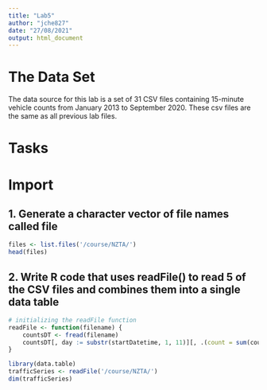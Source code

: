 ```yaml
---
title: "Lab5"
author: "jche827"
date: "27/08/2021"
output: html_document
---
```


# The Data Set

The data source for this lab is a set of 31 CSV files containing 15-minute vehicle counts from January 2013 to September 2020. 
These csv files are the same as all previous lab files.

# Tasks

# Import

## 1. Generate a character vector of file names called file
```r
files <- list.files('/course/NZTA/')
head(files)
```

## 2. Write R code that uses readFile() to read 5 of the CSV files and combines them into a single data table
```r
# initializing the readFile function
readFile <- function(filename) {
    countsDT <- fread(filename)
    countsDT[, day := substr(startDatetime, 1, 11)][, .(count = sum(count)), .(day, siteRef, class)]
}
```
```r
library(data.table)
trafficSeries <- readFile('/course/NZTA/')
dim(trafficSeries)
```



